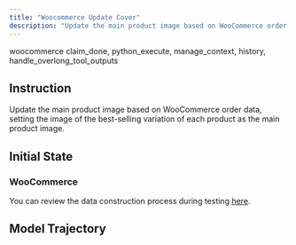 ```yaml
---
title: "Woocommerce Update Cover"
description: "Update the main product image based on WooCommerce order data."
---
```


<Columns cols={2}>
  <Card title="MCP Server" icon="cloud">
    woocommerce
  </Card>
  <Card title="Local Tool" icon="terminal">
    claim_done, python_execute, manage_context, history, handle_overlong_tool_outputs
  </Card>
</Columns>

## Instruction

Update the main product image based on WooCommerce order data, setting the image of the best-selling variation of each product as the main product image.

## Initial State

### WooCommerce

You can review the data construction process during testing [here](https://github.com/hkust-nlp/mcpbench_dev/tree/finalpool_dev/tasks/finalpool/woocommerce-update-cover/preprocess).

## Model Trajectory
